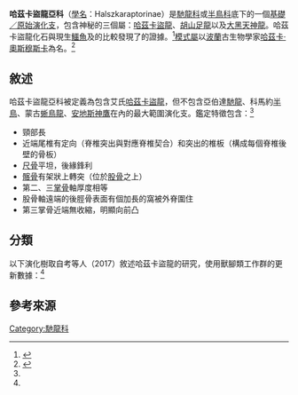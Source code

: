 {{Automatic Taxobox
| fossil_range = [[白堊紀|白堊紀]]晚期，{{fossil_range|75|70}}
| image = Halszkaraptor escuilliei.jpg
| image_upright = 1.15
| image_caption = [[哈茲卡盜龍|艾氏哈茲卡盜龍]]的[[正模標本|正模標本]]
| taxon =Halszkaraptorinae
| authority = Cau ''et al.'', 2017
| type_species = [[哈茲卡盜龍|艾氏哈茲卡盜龍]]<br>''Halszkaraptor escuilliei''
| type_species_authority = Cau ''et al.'', 2017
| subdivision_ranks = [[屬|屬]]
| subdivision = 
*†[[哈茲卡盜龍屬|哈茲卡盜龍屬]] ''Halszkaraptor'' 
*†[[胡山足龍屬|胡山足龍屬]] ''Hulsanpes''
*†[[大黑天神龍屬|大黑天神龍屬]] ''Mahakala''
}}

'''哈茲卡盜龍亞科'''（[[學名|學名]]：Halszkaraptorinae）是[[馳龍科|馳龍科]]或[[半鳥科|半鳥科]]底下的一個[[基群|基礎／原始]][[演化支|演化支]]，包含神秘的三個屬：[[哈茲卡盜龍|哈茲卡盜龍]]、[[胡山足龍|胡山足龍]]以及[[大黑天神龍|大黑天神龍]]。哈茲卡盜龍化石與現生[[鱷魚|鱷魚]]及{{le|水鳥|Water bird}}的比較發現了{{le|半水生|Semiaquatic}}的證據。<ref name=":0">{{cite journal|last1=Cau|first1=A.|last2=Beyrand|first2=V.|last3=Voeten|first3=D.|last4=Fernandez|first4=V.|last5=Tafforeau|first5=P.|last6=Stein|first6=K.|last7=Barsbold|first7=R.|last8=Tsogtbaatar|first8=K.|last9=Currie|first9=P.|last10=Godrfroit|first10=P.|date=6 December 2017|title=Synchrotron scanning reveals amphibious ecomorphology in a new clade of bird-like dinosaurs|journal=[[Nature_(journal)|Nature]]|volume=552|issue=7685|pages=395–399|doi=10.1038/nature24679|pmid=29211712}}</ref>[[模式屬|模式屬]]以[[波蘭|波蘭]]古生物學家[[哈茲卡·奧斯穆斯卡|哈茲卡·奧斯穆斯卡]]為名。<ref>{{cite news|last1=Greshko|first1=Michael|title=Duck-Like Dinosaur Is Among Oddest Fossils Yet Found|url=https://news.nationalgeographic.com/2017/12/duck-dinosaur-amphibious-halszkaraptor-fossil-mongolia-science/|publisher=[[National_Geographic_Society|National Geographic Society]]|date=6 December 2017|access-date=8 December 2017|archive-date=2018-01-07|archive-url=https://web.archive.org/web/20180107230523/https://news.nationalgeographic.com/2017/12/duck-dinosaur-amphibious-halszkaraptor-fossil-mongolia-science/|dead-url=no}}</ref>

==敘述==
哈茲卡盜龍亞科被定義為包含艾氏[[哈茲卡盜龍|哈茲卡盜龍]]，但不包含亞伯達[[馳龍|馳龍]]、科馬約[[半鳥|半鳥]]、蒙古[[蜥鳥龍|蜥鳥龍]]、[[安地斯神鷹|安地斯神鷹]]在內的最大範圍演化支。鑑定特徵包含：<ref name=:0/>
*頸部長
*近端尾椎有定向{{le|關節突|Articular processes}}（脊椎突出與對應脊椎契合）和突出的{{le|小面關節|Facet joint}}椎板（構成每個脊椎後壁的骨板）
*[[尺骨|尺骨]]平坦，後緣鋒利
*[[髂骨|髂骨]]有架狀上轉突（位於[[股骨|股骨]]{{le|轉子|Trochanter}}之上）
*第二、三[[掌骨|掌骨]]軸{{le|橫切面|Transverse plane}}厚度相等
*股骨軸遠端的後脛骨表面有個加長的窩被外脊圍住
*第三掌骨近端無收縮，明顯向前凸

==分類==
以下演化樹取自考等人（2017）敘述哈茲卡盜龍的研究，使用獸腳類工作群的更新數據：<ref name=:0/>
{{clade| style=font-size:90%; line-height:90%;
|label1=[[馳龍科|馳龍科]] '''Dromaeosauridae'''
|1={{Clade
 |label1='''哈茲卡盜龍亞科 Halszkaraptorinae'''
 |1={{Clade
  |1=[[哈茲卡盜龍|哈茲卡盜龍]] ''Halszkaraptor'''''{{nbsp}}[[File:Halszkaraptor_reconstruction_by_Tom_Parker.png|80px]]
  |2={{Clade
   |1=[[大黑天神龍|大黑天神龍]] ''Mahakala''
   |2=[[胡山足龍|胡山足龍]] ''Hulsanpes''
     }}
    }}
 |2={{Clade
  |1=[[半鳥亞科|半鳥亞科]] Unenlagiinae{{nbsp}}[[File:Austroraptor_Reconstruction.jpg|80px]]
  |2={{Clade
   |1=[[佛舞龍|佛舞龍]] ''Shanag''{{nbsp}}[[File:Shanag.jpg|80px]]
   |2={{Clade
    |1=[[振元龍|振元龍]] ''Zhenyuanlong''{{nbsp}}[[File:Zhenyuanlong_life_restoration_(white_background).jpg|80px]]
    |2={{Clade
     |1=[[小盜龍類|小盜龍類]] Microraptoria{{nbsp}}[[File:Microraptor_Restoration.png|80px]]
     |2={{Clade
      |1=[[斑比盜龍|斑比盜龍]] ''Bambiraptor''
      |2={{Clade
       |1=[[天宇盜龍|天宇盜龍]] ''Tianyuraptor''
       |label2=[[真馳龍類|真馳龍類]] Eudromaeosauria
       |2={{Clade
        |1='''[[馳龍亞科|馳龍亞科]] Dromaeosaurinae'''{{nbsp}}[[File:Utahraptor_Restoration_(flipped).png|90px]]
        |2='''[[伶盜龍亞科|伶盜龍亞科]] Velociraptorinae'''{{nbsp}}[[File:Fred_Wierum_Velociraptor.png|80px]]
          }}
         }}
        }}
       }}
      }}
     }}
    }}
   }}
}}

==參考來源==
{{Reflist}}

{{近鳥型恐龍|P.|state=expanded}}
{{Taxonbar|from=Q44884133}}
{{Portalbar|生物學|恐龍}}

[[Category:馳龍科|Category:馳龍科]]